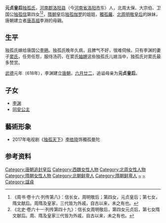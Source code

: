 {{Other uses|other=[[五代十国|五代十国]][[后梁|后梁]]追封皇后|元贞皇太后}}

'''元贞皇后'''[[獨孤姓|独孤氏]]，[[河南郡|河南郡]][[洛阳县|洛阳县]]（今[[河南省|河南省]][[洛阳市|洛阳市]]东）人，北周太保、大宗伯、卫国公[[独孤信|独孤信]]第四女<ref>《周书·卷十六·列传第八》：信长女，周明敬后；第四女，元贞皇后；第七女，隋文献后。周隋及皇家，三代皆为外戚，自古以来，未之有也。</ref><ref>《北史·卷六十一·列传第四十九》：信长女周明敬后，第四女元贞后，第七女隋文献后。周、隋及皇家三代皆为外戚，自古以来，未之有也。</ref>，[[隋朝|隋朝]]皇后[[独孤伽罗|独孤伽罗]]的姐姐，[[獨孤羅|獨孤羅]]、[[北周|北周]][[独孤王后|明敬皇后]]的妹妹， 唐朝建立者[[李渊|唐高祖]]李淵的母親。

== 生平 ==
独孤氏嫁给唐国公[[李昞_(北周)|李昞]]。独孤氏晚年久病，且脾气不好，很难伺候。只有李渊的妻子[[太穆皇后|窦氏]]，任劳任怨，服侍汤药，在窦氏[[妯娌|妯娌]]这些独孤氏儿媳当中，独孤氏对窦氏最多赞赏。

[[武德|武德]]元年（618年），李渊建立[[唐朝|唐朝]]，[[六月廿二|六月廿二]]，追谥母亲为'''元贞皇后'''。

== 子女 ==
*[[李渊|李渊]]
*[[同安公主|同安公主]]

== 藝術形象 ==
*2017年电视剧《[[独孤天下|独孤天下]]》[[李依晓|李依晓]]饰獨孤曼陀

== 参考资料 ==
{{reflist}}


{{start box}}   
{{s-before|[[景烈皇后|景烈皇后梁氏]]}}   
{{s-title|[[:category:唐朝追封皇后|唐朝追封皇后]]|618年追諡}}   
{{s-after|[[太穆皇后|太穆皇后窦氏]]}}   
{{end box}}

{{唐朝皇后}}

{{DEFAULTSORT:Dugu獨狐}}
[[Category:唐朝追封皇后|Category:唐朝追封皇后]]
[[Category:西魏女性人物|Category:西魏女性人物]]
[[Category:北周女性人物|Category:北周女性人物]]
[[Category:隋朝女性人物|Category:隋朝女性人物]]
[[Category:北朝鲜卑人|Category:北朝鲜卑人]]
[[Category:隋朝鲜卑人|Category:隋朝鲜卑人]]
[[Category:河南独孤氏|~]]
[[Category:独孤姓|~]]
[[Category:諡貞|Category:諡貞]]